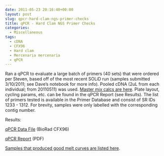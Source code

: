 ```yaml
---
date: 2011-05-23 20:16:40+00:00
layout: post
slug: qpcr-hard-clam-ngs-primer-checks
title: qPCR - Hard Clam NGS Primer Checks
categories:
  - Miscellaneous
tags:
  - cDNA
  - CFX96
  - Hard clam
  - Mercenaria mercenaria
  - qPCR
---
```


Ran a qPCR to evaluate a large batch of primers (40 sets) that were ordered per Steven, based off of the most recent SOLiD run (samples submitted 3/10/2011; see Dave's notebook for more info). Pooled cDNA (2uL from each individual; from 20110511) was used. [Master mix calcs are here](https://eagle.fish.washington.edu/Arabidopsis/Notebook%20Workup%20Files/20110523-01.jpg). Plate layout, cycling params, etc. can be found in the qPCR Report (see Results). The list of primers tested is available in the Primer Database and consist of SR IDs 1233 - 1312. For brevity, samples were only labelled with the corresponding contig number.

Results:

[qPCR Data File](https://eagle.fish.washington.edu/Arabidopsis/qPCR/CFX96/Roberts%20Lab_2011-05-23%2013-37-18_CC009827.pcrd) (BioRad CFX96)

[qPCR Report](https://eagle.fish.washington.edu/Arabidopsis/qPCR/CFX96/Roberts%20Lab_2011-05-23%2013-37-18_CC009827.pdf) (PDF)

[Samples that produced good melt curves are listed here](https://eagle.fish.washington.edu/Arabidopsis/Notebook%20Workup%20Files/20110523-02.jpg).

